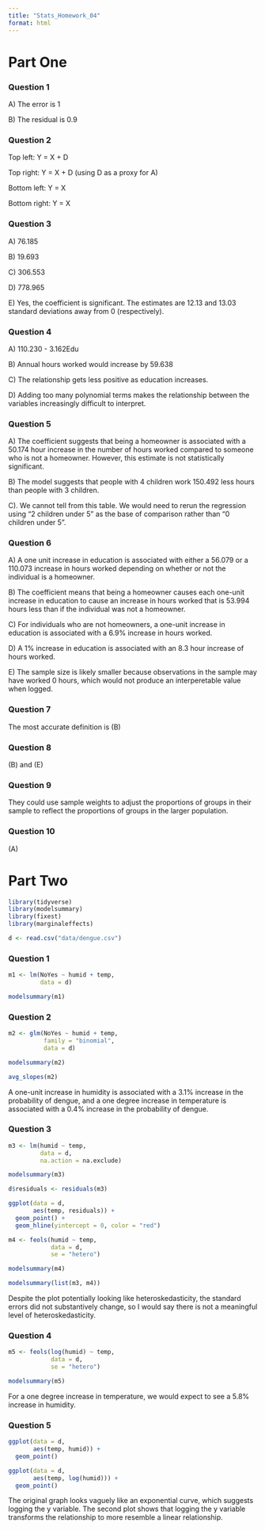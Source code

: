 ```yaml
---
title: "Stats_Homework_04"
format: html
---
```


# Part One

### Question 1

A\) The error is 1

B\) The residual is 0.9

### Question 2

Top left: Y = X + D

Top right: Y = X + D (using D as a proxy for A)

Bottom left: Y = X

Bottom right: Y = X

### Question 3

A\) 76.185

B\) 19.693

C\) 306.553

D\) 778.965

E\) Yes, the coefficient is significant. The estimates are 12.13 and 13.03 standard deviations away from 0 (respectively).

### Question 4

A\) 110.230 - 3.162Edu

B\) Annual hours worked would increase by 59.638

C\) The relationship gets less positive as education increases.

D\) Adding too many polynomial terms makes the relationship between the variables increasingly difficult to interpret.

### Question 5

A\) The coefficient suggests that being a homeowner is associated with a 50.174 hour increase in the number of hours worked compared to someone who is not a homeowner. However, this estimate is not statistically significant.

B\) The model suggests that people with 4 children work 150.492 less hours than people with 3 children.

C). We cannot tell from this table. We would need to rerun the regression using "2 children under 5" as the base of comparison rather than "0 children under 5".

### Question 6

A\) A one unit increase in education is associated with either a 56.079 or a 110.073 increase in hours worked depending on whether or not the individual is a homeowner.

B\) The coefficient means that being a homeowner causes each one-unit increase in education to cause an increase in hours worked that is 53.994 hours less than if the individual was not a homeowner.

C\) For individuals who are not homeowners, a one-unit increase in education is associated with a 6.9% increase in hours worked.

D\) A 1% increase in education is associated with an 8.3 hour increase of hours worked.

E\) The sample size is likely smaller because observations in the sample may have worked 0 hours, which would not produce an interperetable value when logged.

### Question 7

The most accurate definition is (B)

### Question 8

\(B\) and (E)

### Question 9

They could use sample weights to adjust the proportions of groups in their sample to reflect the proportions of groups in the larger population.

### Question 10

\(A\)

# Part Two

```r
library(tidyverse)
library(modelsummary)
library(fixest)
library(marginaleffects)
```

```r
d <- read.csv("data/dengue.csv")
```

### Question 1

```r
m1 <- lm(NoYes ~ humid + temp,
         data = d)

modelsummary(m1)
```

### Question 2

```r
m2 <- glm(NoYes ~ humid + temp,
          family = "binomial",
          data = d)

modelsummary(m2)

avg_slopes(m2)
```

A one-unit increase in humidity is associated with a 3.1% increase in the probability of dengue, and a one degree increase in temperature is associated with a 0.4% increase in the probability of dengue.

### Question 3

```r
m3 <- lm(humid ~ temp,
         data = d,
         na.action = na.exclude)

modelsummary(m3)
```

```r
d$residuals <- residuals(m3)
```

```r
ggplot(data = d,
       aes(temp, residuals)) +
  geom_point() +
  geom_hline(yintercept = 0, color = "red")
```

```r
m4 <- feols(humid ~ temp, 
            data = d, 
            se = "hetero")

modelsummary(m4)
```

```r
modelsummary(list(m3, m4))
```

Despite the plot potentially looking like heteroskedasticity, the standard errors did not substantively change, so I would say there is not a meaningful level of heteroskedasticity.

### Question 4

```r
m5 <- feols(log(humid) ~ temp,
            data = d,
            se = "hetero")

modelsummary(m5)
```

For a one degree increase in temperature, we would expect to see a 5.8% increase in humidity.

### Question 5

```r
ggplot(data = d,
       aes(temp, humid)) +
  geom_point()

ggplot(data = d,
       aes(temp, log(humid))) +
  geom_point()
```

The original graph looks vaguely like an exponential curve, which suggests logging the y variable. The second plot shows that logging the y variable transforms the relationship to more resemble a linear relationship.
